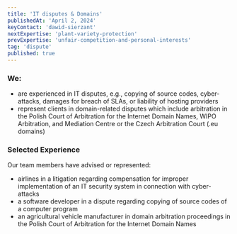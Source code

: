 ```yaml
---
title: 'IT disputes & Domains'
publishedAt: 'April 2, 2024'
keyContact: 'dawid-sierzant'
nextExpertise: 'plant-variety-protection'
prevExpertise: 'unfair-competition-and-personal-interests'
tag: 'dispute'
published: true
---
```


### We:

- are experienced in IT disputes, e.g., copying of source codes, cyber-attacks, damages for breach of SLAs, or liability of hosting providers
- represent clients in domain-related disputes which include arbitration in the Polish Court of Arbitration for the Internet Domain Names, WIPO Arbitration, and Mediation Centre or the Czech Arbitration Court (.eu domains)

### Selected Experience

Our team members have advised or represented:

- airlines in a litigation regarding compensation for improper implementation of an IT security system in connection with cyber-attacks
- a software developer in a dispute regarding copying of source codes of a computer program
- an agricultural vehicle manufacturer in domain arbitration proceedings in the Polish Court of Arbitration for the Internet Domain Names